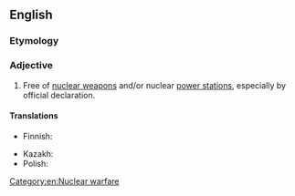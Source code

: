==English==
{{wikipedia|nuclear-free zone}}

===Etymology===
{{suffix|en|nuclear|free}}

===Adjective===
{{en-adj|-}}

# Free of [[nuclear weapon]]s and/or nuclear [[power station]]s, especially by official declaration.

====Translations====
{{trans-top|free of nuclear technology}}
* Finnish: {{t+|fi|ydinaseeton}} {{q|free of n-weapons}}
{{trans-mid}}
* Kazakh: {{t|kk|ядролықсыз}}
* Polish: {{t+|pl|bezatomowy}}
{{trans-bottom}}

[[Category:en:Nuclear warfare]]